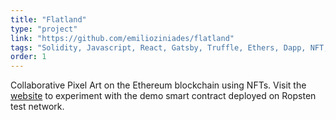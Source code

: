 ```yaml
---
title: "Flatland"
type: "project"
link: "https://github.com/emilioziniades/flatland"
tags: "Solidity, Javascript, React, Gatsby, Truffle, Ethers, Dapp, NFT, Cryptocurrency, Smart Contract"
order: 1
---
```


Collaborative Pixel Art on the Ethereum blockchain using NFTs. Visit the [website](https://flatland.emilio.co.za) to experiment with the demo smart contract deployed on Ropsten test network.
